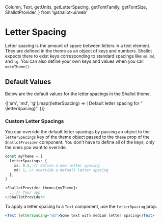   Column,
  Text,
  getUnits,
  getLetterSpacing,
  getFontFamily,
  getFontSize,
  ShallotProvider,
} from '@shallot-ui/web'

<Meta title="🎨 Theme / Letter Spacing" />

# Letter Spacing

Letter spacing is the amount of space between letters in a text element. They are defined in the theme as an object of keys and numbers. Shallot expects there to exist keys corresponding to standard spacings like `sm`, `md`, and `lg`. You can also define your own keys and values when you call `makeTheme()`.

## Default Values

Below are the default values for the letter spacings in the Shallot theme.

<Canvas>
  <ShallotProvider>
    <Column>
      {['sm', 'md', 'lg'].map((letterSpacing) => (
        <Text
          key={letterSpacing}
          shallot={{
            margin: getUnits(1),
            letterSpacing: getLetterSpacing(letterSpacing),
            fontFamily: getFontFamily('Body'),
            fontSize: getFontSize('md'),
          }}
        >
          Default letter spacing for "{letterSpacing}".
        </Text>
      ))}
    </Column>
  </ShallotProvider>
</Canvas>

<br />

### Custom Letter Spacings

You can override the default letter spacings by passing an object to the `letterSpacings` key of the theme object passed to the `theme` prop of the `ShallotProvider` component. You don't have to define all of the keys, only the ones you want to override.

```ts
const myTheme = {
  letterSpacings: {
    xs: 0.5, // define a new letter spacing
    md: 1, // override a default letter spacing
  },
}

<ShallotProvider theme={myTheme}>
  ...// Your app
</ShallotProvider>
```

To apply a letter spacing to a `Text` component, use the `letterSpacing` prop.

```jsx
<Text letterSpacing="md">Some text with medium letter spacing</Text>
```
